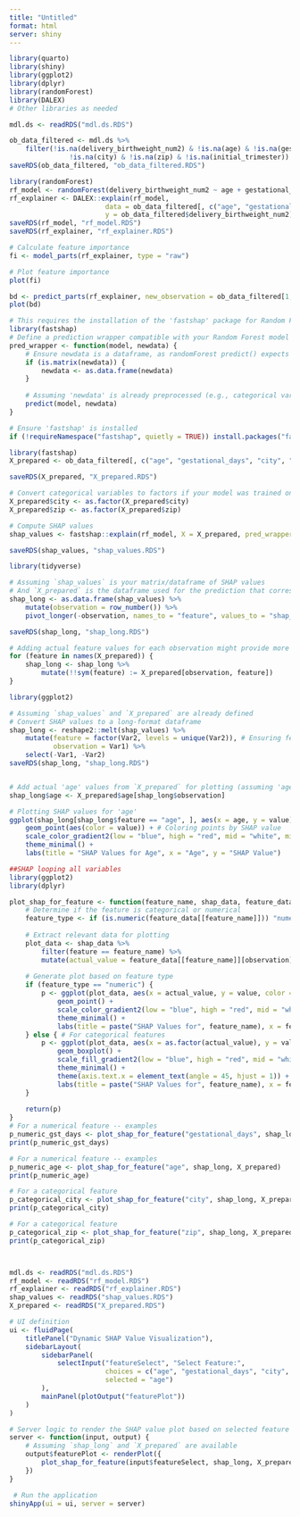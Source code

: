 ```yaml
---
title: "Untitled"
format: html
server: shiny
---
```


```r
library(quarto)
library(shiny)
library(ggplot2)
library(dplyr)
library(randomForest)
library(DALEX)
# Other libraries as needed

mdl.ds <- readRDS("mdl.ds.RDS")

ob_data_filtered <- mdl.ds %>%
    filter(!is.na(delivery_birthweight_num2) & !is.na(age) & !is.na(gestational_days) &
               !is.na(city) & !is.na(zip) & !is.na(initial_trimester))
saveRDS(ob_data_filtered, "ob_data_filtered.RDS")

library(randomForest)
rf_model <- randomForest(delivery_birthweight_num2 ~ age + gestational_days + city + zip + initial_trimester, data = ob_data_filtered)
rf_explainer <- DALEX::explain(rf_model, 
                        data = ob_data_filtered[, c("age", "gestational_days", "city", "zip", "initial_trimester")], 
                        y = ob_data_filtered$delivery_birthweight_num2)
saveRDS(rf_model, "rf_model.RDS")
saveRDS(rf_explainer, "rf_explainer.RDS")

# Calculate feature importance
fi <- model_parts(rf_explainer, type = "raw")

# Plot feature importance
plot(fi)

bd <- predict_parts(rf_explainer, new_observation = ob_data_filtered[1, ], type = "break_down")
plot(bd)

# This requires the installation of the 'fastshap' package for Random Forest models
library(fastshap)
# Define a prediction wrapper compatible with your Random Forest model
pred_wrapper <- function(model, newdata) {
    # Ensure newdata is a dataframe, as randomForest predict() expects a dataframe
    if (is.matrix(newdata)) {
        newdata <- as.data.frame(newdata)
    }
    
    # Assuming 'newdata' is already preprocessed (e.g., categorical variables are factors)
    predict(model, newdata)
}

# Ensure 'fastshap' is installed
if (!requireNamespace("fastshap", quietly = TRUE)) install.packages("fastshap")

library(fastshap)
X_prepared <- ob_data_filtered[, c("age", "gestational_days", "city", "zip", "initial_trimester")]

saveRDS(X_prepared, "X_prepared.RDS")

# Convert categorical variables to factors if your model was trained on data in that form
X_prepared$city <- as.factor(X_prepared$city)
X_prepared$zip <- as.factor(X_prepared$zip)

# Compute SHAP values
shap_values <- fastshap::explain(rf_model, X = X_prepared, pred_wrapper = pred_wrapper)

saveRDS(shap_values, "shap_values.RDS")

library(tidyverse)

# Assuming `shap_values` is your matrix/dataframe of SHAP values
# And `X_prepared` is the dataframe used for the prediction that corresponds to the SHAP values
shap_long <- as.data.frame(shap_values) %>%
    mutate(observation = row_number()) %>%
    pivot_longer(-observation, names_to = "feature", values_to = "shap_value")

saveRDS(shap_long, "shap_long.RDS")

# Adding actual feature values for each observation might provide more context in the plots
for (feature in names(X_prepared)) {
    shap_long <- shap_long %>%
        mutate(!!sym(feature) := X_prepared[observation, feature])
}

library(ggplot2)

# Assuming `shap_values` and `X_prepared` are already defined
# Convert SHAP values to a long-format dataframe
shap_long <- reshape2::melt(shap_values) %>%
    mutate(feature = factor(Var2, levels = unique(Var2)), # Ensuring features are factors for plotting
           observation = Var1) %>%
    select(-Var1, -Var2)
saveRDS(shap_long, "shap_long.RDS")


# Add actual 'age' values from `X_prepared` for plotting (assuming 'age' is in the correct order)
shap_long$age <- X_prepared$age[shap_long$observation]

# Plotting SHAP values for 'age'
ggplot(shap_long[shap_long$feature == "age", ], aes(x = age, y = value)) + # 'value' is the SHAP value from melt()
    geom_point(aes(color = value)) + # Coloring points by SHAP value
    scale_color_gradient2(low = "blue", high = "red", mid = "white", midpoint = 0) + # Color scale
    theme_minimal() +
    labs(title = "SHAP Values for Age", x = "Age", y = "SHAP Value")

##SHAP looping all variables
library(ggplot2)
library(dplyr)

plot_shap_for_feature <- function(feature_name, shap_data, feature_data) {
    # Determine if the feature is categorical or numerical
    feature_type <- if (is.numeric(feature_data[[feature_name]])) "numeric" else "categorical"
    
    # Extract relevant data for plotting
    plot_data <- shap_data %>%
        filter(feature == feature_name) %>%
        mutate(actual_value = feature_data[[feature_name]][observation])
    
    # Generate plot based on feature type
    if (feature_type == "numeric") {
        p <- ggplot(plot_data, aes(x = actual_value, y = value, color = value)) +
            geom_point() +
            scale_color_gradient2(low = "blue", high = "red", mid = "white", midpoint = 0) +
            theme_minimal() +
            labs(title = paste("SHAP Values for", feature_name), x = feature_name, y = "SHAP Value")
    } else { # For categorical features
        p <- ggplot(plot_data, aes(x = as.factor(actual_value), y = value, fill = value)) +
            geom_boxplot() +
            scale_fill_gradient2(low = "blue", high = "red", mid = "white", midpoint = 0) +
            theme_minimal() +
            theme(axis.text.x = element_text(angle = 45, hjust = 1)) +
            labs(title = paste("SHAP Values for", feature_name), x = feature_name, y = "SHAP Value")
    }
    
    return(p)
}
# For a numerical feature -- examples
p_numeric_gst_days <- plot_shap_for_feature("gestational_days", shap_long, X_prepared)
print(p_numeric_gst_days)

# For a numerical feature -- examples
p_numeric_age <- plot_shap_for_feature("age", shap_long, X_prepared)
print(p_numeric_age)

# For a categorical feature
p_categorical_city <- plot_shap_for_feature("city", shap_long, X_prepared)
print(p_categorical_city)

# For a categorical feature
p_categorical_zip <- plot_shap_for_feature("zip", shap_long, X_prepared)
print(p_categorical_zip)



mdl.ds <- readRDS("mdl.ds.RDS")
rf_model <- readRDS("rf_model.RDS")
rf_explainer <- readRDS("rf_explainer.RDS")
shap_values <- readRDS("shap_values.RDS")
X_prepared <- readRDS("X_prepared.RDS")

```

```r
# UI definition
ui <- fluidPage(
    titlePanel("Dynamic SHAP Value Visualization"),
    sidebarLayout(
        sidebarPanel(
            selectInput("featureSelect", "Select Feature:",
                        choices = c("age", "gestational_days", "city", "zip"), # Adjust per your dataset
                        selected = "age")
        ),
        mainPanel(plotOutput("featurePlot"))
    )
)
```

```r

# Server logic to render the SHAP value plot based on selected feature
server <- function(input, output) {
    # Assuming `shap_long` and `X_prepared` are available
    output$featurePlot <- renderPlot({
        plot_shap_for_feature(input$featureSelect, shap_long, X_prepared)
    })
}

 # Run the application
shinyApp(ui = ui, server = server)
```
